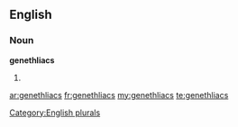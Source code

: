 ==English==

===Noun===
'''genethliacs'''

# {{plural of|[[genethliac]]}}

[[Category:English plurals]]

[[ar:genethliacs]]
[[fr:genethliacs]]
[[my:genethliacs]]
[[te:genethliacs]]